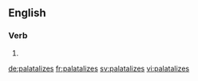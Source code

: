 ==English==

===Verb===
{{head|en}}

# {{en-third-person singular of|palatalize}}

[[de:palatalizes]]
[[fr:palatalizes]]
[[sv:palatalizes]]
[[vi:palatalizes]]